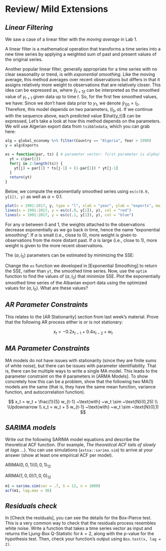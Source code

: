 # Review/ Mild Extensions 

## _Linear Filtering_

We saw a case of a linear filter with the *moving average* in Lab 1. 

A linear filter is a mathematical operation that transforms a time series into a new time series by applying a weighted sum of past and present values of the original series.

Another popular linear filter, generally appropriate for a time series with no clear seasonality or trend, is with _exponential smoothing_. Like the moving average, this method averages over recent observations but differs in that it assigns relatively more weight to observations that are relatively closer. This idea can be expressed as,
\begin{align}
\hat{y}_{t+1 | t} = \alpha y_t + (1-\alpha) \hat{y}_{t | t-1},
\end{align}
where $\hat{y}_{t+1 | t}$ can be interpreted as the smoothed value of $y_{t+1}$ given data up to time $t$. So, for the first few smoothed values, we have:
\begin{align}
\hat{y}_{1|0} &= l_0 \\
\hat{y}_{2|1} &= \alpha y_1 + (1-\alpha) l_0 \\
\hat{y}_{3|2} &= \alpha y_2 + (1-\alpha) \hat{y}_{2|1} \\
&= \alpha y_2 + (1-\alpha) \alpha y_1 + (1-\alpha)^2 l_0
\end{align}
Since we don't have data prior to $y_1$, we denote $\hat{y}_{1 | 0} = l_0$. Therefore, this model depends on two parameters, $(l_0, \alpha)$. If we continue with the sequence above, each predicted value $\hat{y_t}$ can be expressed,
\begin{align}
\hat{y}_{t+1 | t} = (1-\alpha) ^ t l_0  + \sum_{j=0}^{t-1} \alpha (1-\alpha) ^ j y_{t-j}. \\
\end{align}
Let's take a look at how this method depends on the parameters. We will use Algerian export data from `tsibbledata`, which you can grab here:

```r
alg = global_economy %>% filter(Country == "Algeria", Year > 1990) 
y = alg$Exports
```

```r
es = function(par, ts) { # parameter vector: first parameter is alpha/ second is l0
  yt = c(par[2])
  for(j in 2:length(ts)) {
    yt[j] = par[1] * ts[j-1] + (1-par[1]) * yt[j-1]
  }
  return(yt)
}
```

Below, we compute the exponentially smoothed series using <code>es(c(0.9, y[1]), y)</code> as well as $\alpha = 0.1$.

```r
plot(x = 1991:2017, y, type = "l", xlab = "year", ylab = "exports", main = "Albanian Exports (black); alpha = .9 (red); alpha = .1 (blue)")
lines(x = 1991:2017, y = es(c(.9, y[1]), y), col = "red")
lines(x = 1991:2017, y = es(c(.1, y[1]), y), col = "blue")
```

For any $\alpha$ between 0 and 1, the weights attached to the observations decrease exponentially as we go back in time, hence the name “exponential smoothing”. If $\alpha$ is small (i.e., close to 0), more weight is given to observations from the more distant past. If $\alpha$ is large (i.e., close to 1), more weight is given to the more recent observations.

The $(\alpha, l_0)$ parameters can be estimated by minimizing the SSE:

\begin{align}
\text{SSE} = \sum_{i=i}^T \bigg(y_t - \hat{y}_{t | t-1}   \bigg)^2.
\end{align}

Change the <code>es</code> function we developed in [Exponential Smoothing] to return the SSE, rather than <code>yt</code>, the smoothed time series. Now, use the <code>optim</code> function to find the values of $(\alpha, l_0)$ that minimize SSE. Plot the exponentially smoothed time series of the Albanian export data using the optimized values for $(\alpha, l_0)$. What are these values?

## _AR Parameter Constraints_ 

This relates to the [AR Stationarity] section from last week's material. Prove that the following AR process either is or is not stationary:

$$x_t = -0.2 x_{t-1} + 0.4 x_{t-2} +  w_t$$

## _MA Parameter Constraints_

MA models do not have issues with stationarity (since they are finite sums of white noise), but there can be issues with parameter identifiability. That is, there can be multiple ways to write a single MA model. This leads to the parameter constraint on the $\theta$ parameters in [ARMA Models]. To show concretely how this can be a problem, show that the following two MA(1) models are the same (that is, they have the same mean function, variance function, and autocorrelation function).

$$
x_t = w_t + \frac{1}{5} w_{t-1} ~\text{with} ~w_t \sim ~\text{N}(0,25) \\
\Updownarrow \\
x_t = w_t + 5 w_{t-1} ~\text{with} ~w_t \sim ~\text{N}(0,1)
$$

## _SARIMA models_

Write out the following SARIMA model equations and describe the theoretical ACF function. (For example, _The theoretical ACF tails of slowly at lags $\ldots$_). You can use simulations (<code>astsa::sarima.sim</code>) to arrive at your answer (show at least one empirical ACF per model).

ARIMA$(0,0,1)(0,0,1)_{12}$

ARIMA$(1,0,0)(1,0,0)_{12}$

```r
m1 = sarima.sim(sar = .7, S = 12, n = 1000)
acf(m1, lag.max = 36)
```

## _Residuals check_

In [Check the residuals], you can see the details for the Box-Pierce test. This is a very common way to check that the residuals process resembles white noise. Write a function that takes a time series vector as input and returns the Ljung-Box Q-Statistic for $k=2$, along with the p-value for the hypothesis test. Then, check your function's output using <code>Box.test(x, lag = 2)</code>.


